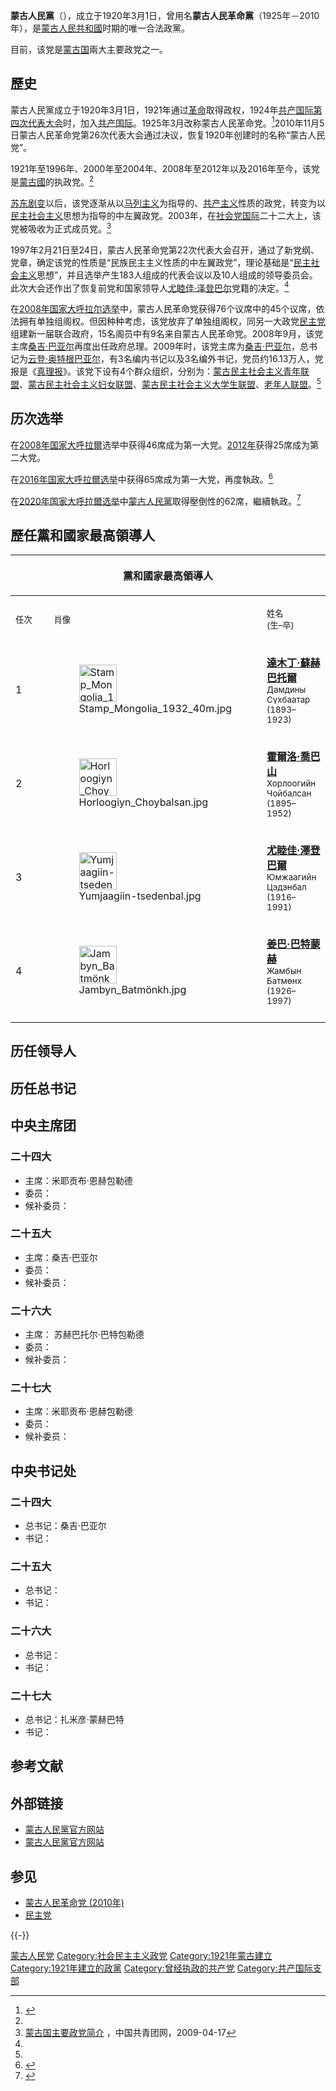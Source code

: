{{not|蒙古人民革命党 (2010年)}}
{{Infobox political party
|country            = 蒙古国
|name_native        = {{lang|mn|Монгол Ардын Нам}}<br />{{lang|mn|Mongol Ardiin Nam}}
|colorcode          = {{Party meta/color/蒙古人民黨}}
|logo               = Mongolian People's Party logo.svg
|logo_size          = 200px
|founder             = [[达木丁·苏赫巴托尔|达木丁·苏赫巴托尔]]<br>[[霍尔洛·乔巴山|霍尔洛·乔巴山]]
|chairman           = [[苏赫巴托尔·巴特包勒德|苏赫巴托尔·巴特包勒德]]
|general_secretary  = [[贡布扎布·赞达沙塔尔|贡布扎布·赞达沙塔尔]]
|foundation         = 1920年3月1日
|dissolution        = 
|headquarters       = {{flag|蒙古国}}[[乌兰巴托|乌兰巴托]]
|newspaper          = 
|youth_wing         = [[蒙古民主社会主义青年联盟|蒙古民主社会主义青年联盟]]
|妇女组织=[[蒙古民主社会主义妇女联盟|蒙古民主社会主义妇女联盟]]
|学生组织=蒙古民主社会主义大学生联盟
|membership_year    = 2020年
|membership         = 220,000
|ideology           = 1990年至今：<br>[[民主社會主义|民主社會主义]]<br>[[社會民主主义|社會民主主义]]<br>1920年－1990年：<br>[[共产主义|共产主义]]<br>[[马克思列宁主义|马克思列宁主义]]
|national           = 
|position           = 1990年至今：<br>[[中间偏左|中间偏左]]<br>1920年－1990年：<br>[[左翼|左翼]]至[[极左翼|极左翼]]
|international      = [[社会党国际|社会党国际]]<br>[[进步联盟|进步联盟]]
|colors             = [[红色|红色]]和[[蓝色|蓝色]]
|seats1_title       = [[国家大呼拉爾|国家大呼拉爾]]
|seats1             = {{Infobox political party/seats|64|76|hex={{Party meta/color/蒙古人民黨}}}}
| flag              = [[File:Flag_of_Mongolia.svg|border]]
|website            = http://www.nam.mn/
}}

'''蒙古人民黨'''（{{lang-mn|Монгол Ардын Нам|Mongol Ardiin Nam}}），成立于1920年3月1日，曾用名'''蒙古人民革命黨'''（1925年－2010年），是[[蒙古人民共和國|蒙古人民共和國]]时期的唯一合法政黨。<p>目前，该党是[[蒙古国|蒙古国]]兩大主要政党之一。

==歷史==
蒙古人民黨成立于1920年3月1日，1921年通过[[1921年蒙古革命|革命]]取得政权，1924年[[共产国际第四次代表大会|共产国际第四次代表大会]]时，加入[[共产国际|共产国际]]。1925年3月改称蒙古人民革命党。<ref name="gzs">{{Cite web |url=http://www.gzfao.gov.cn/Item/1928.aspx |title=蒙古，广州市人民政府外事办公室，2001-03-07 |access-date=2014-05-14 |archive-date=2014-05-15 |archive-url=https://web.archive.org/web/20140515133021/http://www.gzfao.gov.cn/Item/1928.aspx |dead-url=no }}</ref>2010年11月5日蒙古人民革命党第26次代表大会通过决议，恢复1920年创建时的名称“蒙古人民党”。

1921年至1996年、2000年至2004年、2008年至2012年以及2016年至今，该党是[[蒙古國|蒙古國]]的执政党。<ref name=gzs/>

[[苏东剧变|苏东剧变]]以后，该党逐渐从以[[马列主义|马列主义]]为指导的、[[共产主义|共产主义]]性质的政党，转变为以[[民主社会主义|民主社会主义]]思想为指导的中左翼政党。2003年，在[[社会党国际|社会党国际]]二十二大上，该党被吸收为正式成员党。<ref name="ccyl">[http://www.ccyl.org.cn/zhuanti/menggu/bjzl/200904/t20090417_220601.htm 蒙古国主要政党简介] {{Wayback|url=http://www.ccyl.org.cn/zhuanti/menggu/bjzl/200904/t20090417_220601.htm |date=20140514184044 }}，中国共青团网，2009-04-17</ref>

1997年2月21日至24日，蒙古人民革命党第22次代表大会召开，通过了新党纲、党章，确定该党的性质是“民族民主主义性质的中左翼政党”，理论基础是“[[民主社会主义|民主社会主义]]思想”，并且选举产生183人组成的代表会议以及10人组成的领导委员会。此次大会还作出了恢复前党和国家领导人[[尤睦佳·泽登巴尔|尤睦佳·泽登巴尔]]党籍的决定。<ref name="gzs" />

在[[2008年蒙古国会选举|2008年国家大呼拉尔选举]]中，蒙古人民革命党获得76个议席中的45个议席，依法拥有单独组阁权。但因种种考虑，该党放弃了单独组阁权，同另一大政党[[民主党_(蒙古)|民主党]]组建新一届联合政府，15名阁员中有9名来自蒙古人民革命党。2008年9月，该党主席[[桑吉·巴亚尔|桑吉·巴亚尔]]再度出任政府总理。2009年时，该党主席为[[桑吉·巴亚尔|桑吉·巴亚尔]]，总书记为[[云登·奥特根巴亚尔|云登·奥特根巴亚尔]]，有3名编内书记以及3名编外书记，党员约16.13万人，党报是《[[真理报_(蒙古国)|真理报]]》。该党下设有4个群众组织，分别为：[[蒙古民主社会主义青年联盟|蒙古民主社会主义青年联盟]]、[[蒙古民主社会主义妇女联盟|蒙古民主社会主义妇女联盟]]、[[蒙古民主社会主义大学生联盟|蒙古民主社会主义大学生联盟]]、[[老年人联盟_(蒙古国)|老年人联盟]]。<ref name="ccyl" />

== 历次选举 ==
在[[2008年蒙古國會選舉|2008年]][[国家大呼拉爾|国家大呼拉爾]]选举中获得46席成为第一大党。[[2012年蒙古國會選舉|2012年]]获得25席成为第二大党。

在[[2016年蒙古國會選舉|2016年国家大呼拉爾选举]]中获得65席成为第一大党，再度執政。<ref>{{Cite news |url=http://www.dw.com/zh/%E5%87%BB%E8%B4%A5%E6%89%A7%E6%94%BF%E5%85%9A-%E8%92%99%E5%8F%A4%E5%9B%BD%E4%BA%BA%E6%B0%91%E5%85%9A%E5%A4%BA%E5%9B%9E%E6%9D%83%E5%8A%9B/a-19368525 |title=击败执政党 蒙古国人民党夺回权力 |publisher=德國之聲 |date=2016-06-30 |accessdate=2016-07-03 |archive-date=2016-07-01 |archive-url=https://web.archive.org/web/20160701134740/http://www.dw.com/zh/%E5%87%BB%E8%B4%A5%E6%89%A7%E6%94%BF%E5%85%9A-%E8%92%99%E5%8F%A4%E5%9B%BD%E4%BA%BA%E6%B0%91%E5%85%9A%E5%A4%BA%E5%9B%9E%E6%9D%83%E5%8A%9B/a-19368525 |dead-url=no }}</ref>

在[[2020年國家大呼拉爾選舉|2020年国家大呼拉爾选举]]中[[蒙古人民黨|蒙古人民黨]]取得壓倒性的62席，繼續執政。<ref>{{Cite news |url=https://www.france24.com/en/20200624-mongolia-s-ruling-party-wins-parliamentary-election-in-landslide |title=Mongolia's ruling party wins parliamentary election in landslide |website=France 24 |date=2020-06-24 |accessdate=2020-06-28 |archive-date=2020-06-26 |archive-url=https://web.archive.org/web/20200626191320/https://www.france24.com/en/20200624-mongolia-s-ruling-party-wins-parliamentary-election-in-landslide |dead-url=no }}</ref>

== 歷任黨和國家最高領導人 ==
{|class="wikitable"
|-
! width=35% colspan=3|黨和國家最高領導人
! width=40% colspan=2|任期
! width=25% rowspan=2|備註
|-
! width=3%|<small>任次
! <small>肖像
! width=30%|<small>姓名<br />(生–卒)
! <small>到任
! <small>離任
|-
! 1
| [[File:Stamp_Mongolia_1932_40m.jpg|60px]]
| '''[[達木丁·蘇赫巴托爾|達木丁·蘇赫巴托爾]]'''<br /><small>Дамдины Сүхбаатар<br />(1893–1923)
| 1920年3月1日
| 1923年2月20日
| 軍事部長 (1921–1923)
|-
! 2
| [[File:Horloogiyn_Choybalsan.jpg|60px]]
| '''[[霍爾洛·喬巴山|霍爾洛·喬巴山]]'''<br /><small>Хорлоогийн Чойбалсан<br />(1895–1952)
| 1923年2月20日
| 1952年1月26日
| 國家小呼拉爾主席團主席 (1929–1930)<br />部長會議主席 (1939–1952)
|-
! 3
| [[File:Yumjaagiin-tsedenbal.jpg|60px]]
| '''[[尤睦佳·澤登巴爾|尤睦佳·澤登巴爾]]'''<br /><small>Юмжаагийн Цэдэнбал<br />(1916–1991)
| 1952年1月26日
| 1984年8月24日
| 總書記(1940–1954;1958–1984)<br />大人民呼拉爾主席團主席 (1974–1984)<br />部長會議主席 (1952–1974)
|-
! 4
| [[File:Jambyn_Batmönkh.jpg|60px]]
| '''[[姜巴·巴特蒙赫|姜巴·巴特蒙赫]]'''<br /><small>Жамбын Батмөнх<br />(1926–1997)
| 1984年8月24日
| 1990年3月21日
| 總書記、大人民呼拉爾主席團主席 (1984–1990)<br />部長會議主席 (1974–1984)
|-
|}

== 历任领导人 ==
{{Main|蒙古人民党中央委员会主席}}

== 历任总书记 ==
{{Main|蒙古人民党中央委员会总书记}}
== 中央主席团 ==
<!-- 有了东西再写，谢谢
=== 一大 ===
*主席：
*委员：
*候补委员：
=== 二大 ===
*主席：
*委员：
*候补委员：
=== 三大 ===
*主席：
*委员：
*候补委员：
=== 四大 ===
*主席：
*委员：
*候补委员：
=== 五大 ===
*主席：
*委员：
*候补委员：
=== 六大 ===
*主席：
*委员：
*候补委员：
=== 七大 ===
*主席：
*委员：
*候补委员：
=== 八大 ===
*主席：
*委员：
*候补委员：
=== 九大 ===
*主席：
*委员：
*候补委员：
=== 十大 ===
*主席：
*委员：
*候补委员：
=== 十一大 ===
*主席：
*委员：
*候补委员：
=== 十二大 ===
*主席：
*委员：
*候补委员：
=== 十三大 ===
*主席：
*委员：
*候补委员：
=== 十四大 ===
*主席：
*委员：
*候补委员：
=== 十五大 ===
*主席：
*委员：
*候补委员：
=== 十六大 ===
*主席：
*委员：
*候补委员：
=== 十七大 ===
*主席：
*委员：
*候补委员：
=== 十八大 ===
*主席：
*委员：
*候补委员：
=== 十九大 ===
*主席：
*委员：
*候补委员：
=== 二十大 ===
*主席：
*委员：
*候补委员：
=== 二十一大 ===
*主席：
*委员：
*候补委员：
=== 二十二大 ===
*主席：
*委员：
*候补委员：
=== 二十三大 ===
*主席：
*委员：
*候补委员：
-->
=== 二十四大 ===
*主席：米耶贡布·恩赫包勒德
*委员：
*候补委员：
=== 二十五大 ===
*主席：桑吉·巴亚尔
*委员：
*候补委员：
=== 二十六大 ===
*主席：	苏赫巴托尔·巴特包勒德
*委员：
*候补委员：
=== 二十七大 ===
*主席：米耶贡布·恩赫包勒德
*委员：
*候补委员：

== 中央书记处 ==
<!-- 有了东西再写，谢谢
=== 一大 ===
*总书记：
*书记：
=== 二大 ===
*总书记：
*书记：
=== 三大 ===
*总书记：
*书记：
=== 四大 ===
*总书记：
*书记：
=== 五大 ===
*总书记：
*书记：
=== 六大 ===
*总书记：
*书记：
=== 七大 ===
*总书记：
*书记：
=== 八大 ===
*总书记：
*书记：
=== 九大 ===
*总书记：
*书记：
=== 十大 ===
*总书记：
*书记：
=== 十一大 ===
*总书记：
*书记：
=== 十二大 ===
*总书记：
*书记：
=== 十三大 ===
*总书记：
*书记：
=== 十四大 ===
*总书记：
*书记：
=== 十五大 ===
*总书记：
*书记：
=== 十六大 ===
*总书记：
*书记：
=== 十七大 ===
*总书记：
*书记：
=== 十八大 ===
*总书记：
*书记：
=== 十九大 ===
*总书记：
*书记：
=== 二十大 ===
*总书记：
*书记：
=== 二十一大 ===
*总书记：
*书记：
=== 二十二大 ===
*总书记：
*书记：
=== 二十三大 ===
*总书记：
*书记：
-->
=== 二十四大 ===
*总书记：桑吉·巴亚尔
*书记：
=== 二十五大 ===
*总书记：
*书记：
=== 二十六大 ===
*总书记：
*书记：
=== 二十七大 ===
*总书记：扎米彦·蒙赫巴特
*书记：

== 参考文献 ==
{{Reflist|32em}}

== 外部链接 ==
* [http://www.nam.mn/ 蒙古人民黨官方网站] {{Wayback|url=http://www.nam.mn/ |date=20210328135210 }}
* [http://www.mpp.mn/ 蒙古人民黨官方网站] {{Wayback|url=http://www.mpp.mn/ |date=20210301103657 }}{{en}}

== 参见 ==
* [[蒙古人民革命党_(2010年)|蒙古人民革命党 (2010年)]]
* [[民主党_(蒙古)|民主党]]

{{-}}
{{蒙古国政党}}
{{蒙古族|史}}
{{authority control}}
[[Category:蒙古人民党|]]
[[Category:社会民主主义政党|Category:社会民主主义政党]]
[[Category:1921年蒙古建立|Category:1921年蒙古建立]]
[[Category:1921年建立的政黨|Category:1921年建立的政黨]]
[[Category:曾经执政的共产党|Category:曾经执政的共产党]]
[[Category:共产国际支部|Category:共产国际支部]]